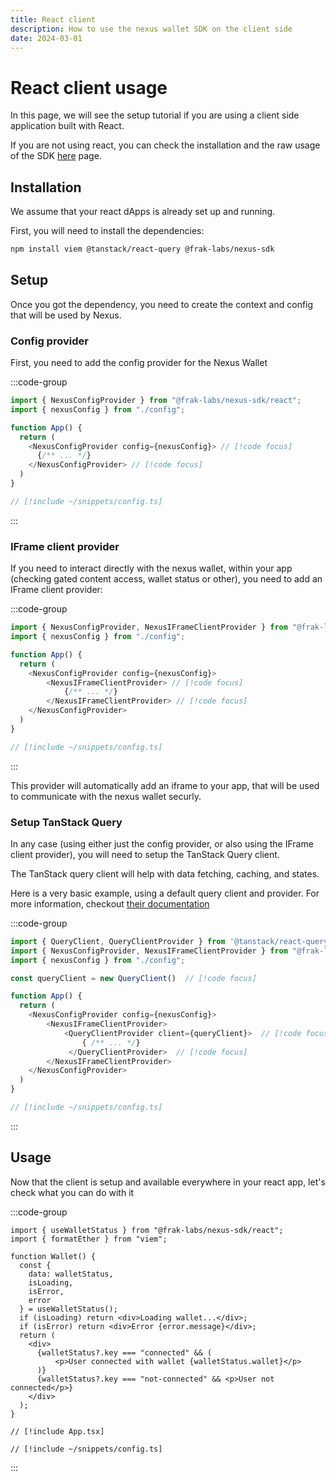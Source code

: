 ```yaml
---
title: React client
description: How to use the nexus wallet SDK on the client side
date: 2024-03-01
---
```


# React client usage

In this page, we will see the setup tutorial if you are using a client side application built with React.

If you are not using react, you can check the installation and the raw usage of the SDK [here](/wallet-sdk/how-to/client-core) page.

## Installation

We assume that your react dApps is already set up and running.

First, you will need to install the dependencies:

```bash
npm install viem @tanstack/react-query @frak-labs/nexus-sdk
```

## Setup

Once you got the dependency, you need to create the context and config that will be used by Nexus.

### Config provider


First, you need to add the config provider for the Nexus Wallet

:::code-group
```ts [App.tsx]
import { NexusConfigProvider } from "@frak-labs/nexus-sdk/react";
import { nexusConfig } from "./config";

function App() {
  return (
    <NexusConfigProvider config={nexusConfig}> // [!code focus]
      {/** ... */}
    </NexusConfigProvider> // [!code focus]
  )
}
```
```ts [config.ts]
// [!include ~/snippets/config.ts]
```
:::

### IFrame client provider

If you need to interact directly with the nexus wallet, within your app (checking gated content access, wallet status or other), you need to add an IFrame client provider:

:::code-group
```ts [App.tsx] filename="App.tsx"
import { NexusConfigProvider, NexusIFrameClientProvider } from "@frak-labs/nexus-sdk/react";
import { nexusConfig } from "./config";

function App() {
  return (
    <NexusConfigProvider config={nexusConfig}>
        <NexusIFrameClientProvider> // [!code focus]
            {/** ... */}
        </NexusIFrameClientProvider> // [!code focus]
    </NexusConfigProvider>
  )
}
```
```ts [config.ts]
// [!include ~/snippets/config.ts]
```
:::

This provider will automatically add an iframe to your app, that will be used to communicate with the nexus wallet securly.

### Setup TanStack Query

In any case (using either just the config provider, or also using the IFrame client provider), you will need to setup the TanStack Query client.

The TanStack query client will help with data fetching, caching, and states.

Here is a very basic example, using a default query client and provider. For more information, checkout [their documentation](https://tanstack.com/query/v5/docs/react)

:::code-group
```ts [App.tsx]
import { QueryClient, QueryClientProvider } from '@tanstack/react-query'
import { NexusConfigProvider, NexusIFrameClientProvider } from "@frak-labs/nexus-sdk/react";
import { nexusConfig } from "./config";

const queryClient = new QueryClient()  // [!code focus]

function App() {
  return (
    <NexusConfigProvider config={nexusConfig}>
        <NexusIFrameClientProvider>
            <QueryClientProvider client={queryClient}>  // [!code focus]
                { /** ... */}
             </QueryClientProvider>  // [!code focus]
        </NexusIFrameClientProvider>
    </NexusConfigProvider>
  )
}
```
```ts [config.ts]
// [!include ~/snippets/config.ts]
```
:::

## Usage

Now that the client is setup and available everywhere in your react app, let's check what you can do with it

:::code-group
```tsx [wallet.tsx]
import { useWalletStatus } from "@frak-labs/nexus-sdk/react";
import { formatEther } from "viem";

function Wallet() {
  const {
    data: walletStatus,
    isLoading,
    isError,
    error
  } = useWalletStatus();
  if (isLoading) return <div>Loading wallet...</div>;
  if (isError) return <div>Error {error.message}</div>;
  return (
    <div>
      {walletStatus?.key === "connected" && (
          <p>User connected with wallet {walletStatus.wallet}</p>
      )}
      {walletStatus?.key === "not-connected" && <p>User not connected</p>}
    </div>
  );
}
```
```tsx [App.tsx]
// [!include App.tsx]
```
```tsx [config.ts]
// [!include ~/snippets/config.ts]
```
:::
